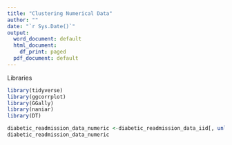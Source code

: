 ```yaml
---
title: "Clustering Numerical Data"
author: ""
date: "`r Sys.Date()`"
output:
  word_document: default
  html_document:
    df_print: paged
  pdf_document: default
---
```


Libraries
```r
library(tidyverse)
library(ggcorrplot)
library(GGally)
library(naniar)
library(DT)
```

```r
diabetic_readmission_data_numeric <-diabetic_readmission_data_iid[, unlist(lapply(diabetic_readmission_data_iid, is.numeric))]
diabetic_readmission_data_numeric
```

